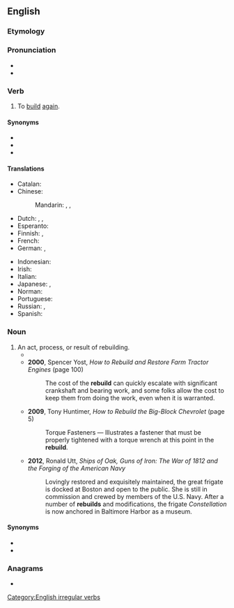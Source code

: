 ==English==

===Etymology===
{{prefix|en|re|build}}

===Pronunciation===
* {{IPA|/ˈɹiːbɪld/|lang=en}}
* {{rhymes|ɪld|lang=en}}

===Verb===
{{en-verb|rebuilds|rebuilding|rebuilt|rebuilt}}

# To [[build]] [[again]].

====Synonyms====
* {{l|en|reassemble}}
* {{l|en|reconstruct}}
* {{l|en|remanufacture}}

====Translations====
{{trans-top|to build again}}
* Catalan: {{t+|ca|reconstruir}}
* Chinese:
*: Mandarin: {{t+|cmn|重建|tr=chóngjiàn|sc=Hani}}, {{t+|cmn|再建|tr=zàijiàn|sc=Hani}}, {{t+|cmn|改筑|tr=gǎizhú|sc=Hani}}
* Dutch: {{t+|nl|heropbouwen}}, {{t|nl|wederopbouwen}}, {{t+|nl|verbouwen}}
* Esperanto: {{t|eo|rekonstrui}}
* Finnish: {{t+|fi|jälleenrakentaa}}, {{t|fi|[[rakentaa]] [[uudelleen]]}}
* French: {{t+|fr|reconstruire}}
* German: {{t|de|wiederaufbauen}}, {{t|de|umbauen}}
{{trans-mid}}
* Indonesian: {{t|id|bangun ulang|alt=membangun ulang}}
* Irish: {{t|ga|atóg}}
* Italian: {{t+|it|ricostruire}}
* Japanese: {{t|ja|建て直す|tr=[[たてなおす]], tatenaosu|sc=Jpan}}, {{t|ja|再建|tr=さいけんする, saiken suru|alt=再建する|sc=Jpan}}
* Norman: {{t|nrf|r'bâti}} {{qualifier|Jersey}}
* Portuguese: {{t+|pt|reconstruir}}
* Russian: {{t+|ru|перестра́ивать|impf}}, {{t+|ru|перестро́ить|pf}}
* Spanish: {{t+|es|reconstruir}}
{{trans-bottom}}

===Noun===
{{en-noun}}

# An act, process, or result of rebuilding.
#* {{quote-book|title=Sierra Sue II: The Story of a P-51 Mustang| page=138| url=https://books.google.com/books?id=BZ3b9o0BIPcC&pg=PA138&dq=%22a%7Cthe+completed%7Cfinished+rebuild%7Crebuilds%22&hl=en&sa=X&ved=0ahUKEwio4dOKtfncAhUc8YMKHc1OBxUQ6AEIKTAA#v=onepage&q=%22a%7Cthe%20completed%7Cfinished%20rebuild%7Crebuilds%22&f=false| author=John Christgau| year=2000| passage=Doc's spirits lifted at the suggestion that Cochrane was already thinking about painting the finished '''rebuild'''.}}
#* '''2000''', Spencer Yost, ''How to Rebuild and Restore Farm Tractor Engines'' (page 100)
#*: The cost of the '''rebuild''' can quickly escalate with significant crankshaft and bearing work, and some folks allow the cost to keep them from doing the work, even when it is warranted.
#* '''2009''', Tony Huntimer, ''How to Rebuild the Big-Block Chevrolet'' (page 5)
#*: Torque Fasteners — Illustrates a fastener that must be properly tightened with a torque wrench at this point in the '''rebuild'''.
#* '''2012''', Ronald Utt, ''Ships of Oak, Guns of Iron: The War of 1812 and the Forging of the American Navy''
#*: Lovingly restored and exquisitely maintained, the great frigate is docked at Boston and open to the public. She is still in commission and crewed by members of the U.S. Navy. After a number of '''rebuilds''' and modifications, the frigate ''Constellation'' is now anchored in Baltimore Harbor as a museum.

====Synonyms====
* {{l|en|reassembly}}
* {{l|en|reconstruction}}

===Anagrams===
* {{anagrams|en|builder}}

[[Category:English irregular verbs]]